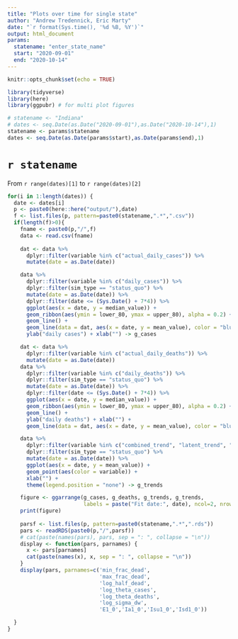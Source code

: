 ```yaml
---
title: "Plots over time for single state"
author: "Andrew Tredennick, Eric Marty"
date: "`r format(Sys.time(), '%d %B, %Y')`"
output: html_document
params:
  statename: "enter_state_name"
  start: "2020-09-01"
  end: "2020-10-14"
---
```


```r
knitr::opts_chunk$set(echo = TRUE)

library(tidyverse)
library(here)
library(ggpubr) # for multi plot figures

# statename <- "Indiana"
# dates <- seq.Date(as.Date("2020-09-01"),as.Date("2020-10-14"),1)
statename <- params$statename
dates <- seq.Date(as.Date(params$start),as.Date(params$end),1)
```

# `r statename`
From `r range(dates)[1]` to `r range(dates)[2]`

```r
for(i in 1:length(dates)) {
  date <- dates[i]
  p <- paste0(here::here("output/"),date)
  f <- list.files(p, pattern=paste0(statename,".*",".csv"))
  if(length(f)>0){
    fname <- paste0(p,"/",f)
    data <- read.csv(fname) 
    
    dat <- data %>% 
      dplyr::filter(variable %in% c("actual_daily_cases")) %>%
      mutate(date = as.Date(date))

    data %>%
      dplyr::filter(variable %in% c("daily_cases")) %>%
      dplyr::filter(sim_type == "status_quo") %>%
      mutate(date = as.Date(date)) %>%
      dplyr::filter(date <= (Sys.Date() + 7*4)) %>%
      ggplot(aes(x = date, y = median_value)) +
      geom_ribbon(aes(ymin = lower_80, ymax = upper_80), alpha = 0.2) +
      geom_line() +
      geom_line(data = dat, aes(x = date, y = mean_value), color = "blue") +
      ylab("daily cases") + xlab("") -> g_cases

    dat <- data %>% 
      dplyr::filter(variable %in% c("actual_daily_deaths")) %>%
      mutate(date = as.Date(date))
    data %>%
      dplyr::filter(variable %in% c("daily_deaths")) %>%
      dplyr::filter(sim_type == "status_quo") %>%
      mutate(date = as.Date(date)) %>%
      dplyr::filter(date <= (Sys.Date() + 7*4)) %>%
      ggplot(aes(x = date, y = median_value)) +
      geom_ribbon(aes(ymin = lower_80, ymax = upper_80), alpha = 0.2) +
      geom_line() +
      ylab("daily deaths") + xlab("") +
      geom_line(data = dat, aes(x = date, y = mean_value), color = "blue") -> g_deaths

    data %>%
      dplyr::filter(variable %in% c("combined_trend", "latent_trend", "mobility_trend")) %>%
      dplyr::filter(sim_type == "status_quo") %>%
      mutate(date = as.Date(date)) %>%
      ggplot(aes(x = date, y = mean_value)) +
      geom_point(aes(color = variable)) +
      xlab("") +
      theme(legend.position = "none") -> g_trends

    figure <- ggarrange(g_cases, g_deaths, g_trends, g_trends, 
                        labels = paste("Fit date:", date), ncol=2, nrow = 2, align="hv")
    print(figure)
    
    parsf <- list.files(p, pattern=paste0(statename,".*",".rds"))
    pars <- readRDS(paste0(p,"/",parsf))
    # cat(paste(names(pars), pars, sep = ": ", collapse = "\n"))
    display <- function(pars, parnames) {
      x <- pars[parnames]
      cat(paste(names(x), x, sep = ": ", collapse = "\n"))
    }
    display(pars, parnames=c('min_frac_dead',
                             'max_frac_dead',
                             'log_half_dead',
                             'log_theta_cases',
                             'log_theta_deaths',
                             'log_sigma_dw',
                             'E1_0','Ia1_0','Isu1_0','Isd1_0'))

  }
}

```

